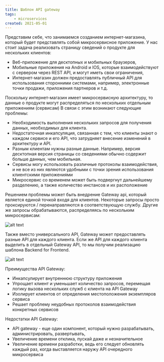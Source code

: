 ```yaml
---
title: Шаблон API gateway
tags:
    - microservices
created: 2021-05-01
---
```


Представим себе, что занимаемся созданием интернет-магазина, который будет представлять собой микросервисное приложение.
У нас стоит задача реализовать страницу сведений о продукте для нескольких клиентов:

* Веб-приложение для десктопных и мобильных браузеров,
* Мобильные приложения на Android и IOS, которые взаимодействуют с сервером через REST API, и могут иметь свои ограничения,
* Интернет-магазин должен предоставлять публичный API для использования сторонними системами, например, электронные точки продажи, приложения партнеров и т.д.

Поскольку интернет-магазин имеет микросервисную архитектуру, то данные о продукте могут распределяться по нескольких отдельным приложениям (сервисам)
В связи с этим возникают следующие проблемы:

* Необходимость выполнения нескольких запросов для получения данных, необходимых для клиента.
* Недостаточная инкапсуляция, связанная с тем, что клиенты знают о каждом сервисе и его API, что затрудняет внесение изменений в архитектуру и API.
* Разным клиентам нужны разные данные. Например, версия десктопная версия страницы со сведениями обычно содержит больше данных, чем мобильная.
* Сервисы могу использовать различные протоколы взаимодействия, и не все из них являются удобными с точки зрения использования клиентскими приложениями
* Микросервис со временем может быть подвергнут дальнейшему разделению, а также количество инстансов и их расположение

Решением проблемы может быть внедрение <Highlight>Gateway api</Highlight>, который является единой точкой входя для клиентов.
Некоторые запросы просто проксируются / перенаправляются в соответствующую службу. Другие же запросы обрабатываются, распределяясь по нескольким микросервисам:

![alt text](https://microservices.io/i/apigateway.jpg)

Также вместо универсального API, Gateway может предоставлять разные API для каждого клиента.
Если же API для каждого клиента выделить в отдельный Gateway API, то мы получим реализацию шаблона
<Highlight>Backend for Frontend</Highlight>.

![alt text](https://microservices.io/i/bffe.png)

Преимущества API Gateway:

* Инкапсулирует внутреннюю структуру приложения
* Упрощает клиент и уменьшает количество запросов, перемещая логику вызова нескольких служб с клиента на API Gateway
* Изолирует клиентов от определения местоположения экземпляров сервиса
* Решает проблему неудобных протоколов взаимодействия конкретных сервисов

Недостатки API Gateway:

* API gateway - еще один компонент, который нужно разрабатывать, администрировать, развертывать,
* Увеличение времени отклика, пускай даже и незначительное
* Увеличение времени разработки, ведь его следует обновлять каждый раз, когда выставляется наружу API очередного микросервиса